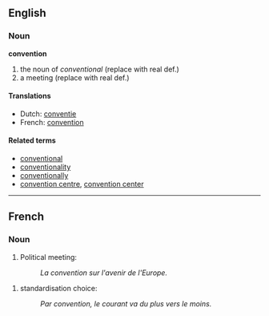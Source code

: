==English==
===Noun===
'''convention'''

# the noun of ''conventional'' (replace with real def.)
# a meeting (replace with real def.)

====Translations====
*Dutch: [[conventie]]
*French: [[convention]]

====Related terms====
*[[conventional]]
*[[conventionality]]
*[[conventionally]]
*[[convention centre]], [[convention center]]

----

==French==

===Noun===
# Political meeting:
#: ''La convention sur l'avenir de l'Europe.''
<!-- [[convention]]-->

# standardisation choice:
#: ''Par convention, le courant va du plus vers le moins.''